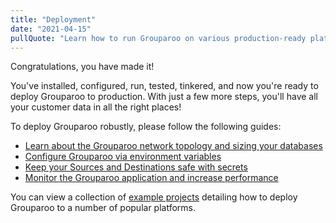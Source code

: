 ```yaml
---
title: "Deployment"
date: "2021-04-15"
pullQuote: "Learn how to run Grouparoo on various production-ready platforms such as AWS, GCP, and others."
---
```


Congratulations, you have made it!

You've installed, configured, run, tested, tinkered, and now you're ready to deploy Grouparoo to production. With just a few more steps, you'll have all your customer data in all the right places!

To deploy Grouparoo robustly, please follow the following guides:

- [Learn about the Grouparoo network topology and sizing your databases](/docs/deployment/network)
- [Configure Grouparoo via environment variables](/docs/deployment/environment)
- [Keep your Sources and Destinations safe with secrets](/docs/deployment/secrets)
- [Monitor the Grouparoo application and increase performance](/docs/deployment/monitoring-and-performance)

You can view a collection of [example projects](/docs/deployment/examples) detailing how to deploy Grouparoo to a number of popular platforms.

